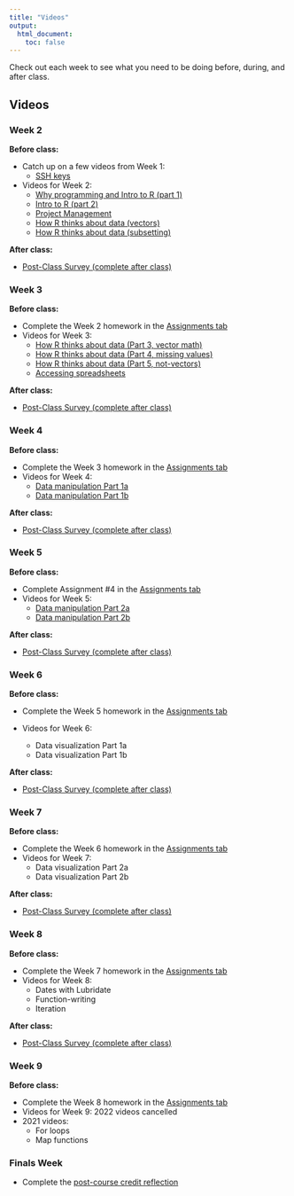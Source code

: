 ```yaml
---
title: "Videos"
output:
  html_document:
    toc: false
---
```


Check out each week to see what you need to be doing before, during, and after class.

## Videos {.tabset .tabset-fade}

### Week 2

<b>Before class:</b>

-   Catch up on a few videos from Week 1:
    -   [SSH keys](https://www.youtube.com/watch?v=MS3-1o6L4sM&list=PL3XKX2lto7M6OS7mNykfRWBtIdaOSz3sg&index=4)
-   Videos for Week 2:
    -   [Why programming and Intro to R (part 1)](https://www.youtube.com/watch?v=4ChzkjVg6Tg&t=273s)
    -   [Intro to R (part 2)](https://www.youtube.com/watch?v=J2nGg4gNzg0&feature=youtu.be)
    -   [Project Management](https://www.youtube.com/watch?v=mwzV9XFQ6JQ)
    -   [How R thinks about data (vectors)](https://www.youtube.com/watch?v=Pmfl0oA1qVk&list=PL3XKX2lto7M6OS7mNykfRWBtIdaOSz3sg&index=1)
    -   [How R thinks about data (subsetting)](https://www.youtube.com/watch?v=sYu-gE5FlPw&list=PL3XKX2lto7M6OS7mNykfRWBtIdaOSz3sg&index=2)

<b>After class:</b>

-   <a href="https://forms.gle/hUVyGyyAC66ZsqWu6" target="_blank">Post-Class Survey (complete after class)</a>

### Week 3

<b>Before class:</b>

-   Complete the Week 2 homework in the [Assignments tab](https://ucd-r-davis.github.io/R-DAVIS/assignments.html)
-   Videos for Week 3:
    -   [How R thinks about data (Part 3, vector math)](https://www.youtube.com/watch?v=cvsFV5Epr3w)
    -   [How R thinks about data (Part 4, missing values)](https://www.youtube.com/watch?v=MXZ4pjJyNiA&t=2s)
    -   [How R thinks about data (Part 5, not-vectors)](https://www.youtube.com/watch?v=ayN7SALlbxo)
    -   [Accessing spreadsheets](https://www.youtube.com/watch?v=FKkkiB3G9EM)

<b>After class:</b>

-   <a href="https://forms.gle/hUVyGyyAC66ZsqWu6" target="_blank">Post-Class Survey (complete after class)</a>

### Week 4

<b>Before class:</b>

-   Complete the Week 3 homework in the [Assignments tab](https://ucd-r-davis.github.io/R-DAVIS/assignments.html)
-   Videos for Week 4:
    -   [Data manipulation Part 1a](https://www.youtube.com/watch?v=fG4WxnBO7yc&feature=youtu.be)
    -   [Data manipulation Part 1b](https://www.youtube.com/watch?v=nZncBG74_d8)

<!------
  * [Data manipulation Part 1a](https://www.youtube.com/watch?v=f0OCEG-0ExI&list=PL9RGU7mcuUv6hlpNiICK6Q1NYnBsf-RYk&index=2)
  * [Data manipulation Part 1b](https://www.youtube.com/watch?v=h6wgu_3Jp1c&list=PL9RGU7mcuUv6hlpNiICK6Q1NYnBsf-RYk&index=1)
  * In case you missed it last week: [Extra about package installation](https://www.youtube.com/watch?v=LYlto9UAGAA&list=PL9RGU7mcuUv6hlpNiICK6Q1NYnBsf-RYk&index=3)  
  ------>

<b>After class:</b>

-   <a href="https://forms.gle/hUVyGyyAC66ZsqWu6" target="_blank">Post-Class Survey (complete after class)</a>

### Week 5

<b>Before class:</b>

-   Complete Assignment #4 in the [Assignments tab](https://ucd-r-davis.github.io/R-DAVIS/assignments.html)
-   Videos for Week 5:
    -   [Data manipulation Part 2a](https://www.youtube.com/watch?v=1BWZKZGldSg&list=PL3XKX2lto7M6OS7mNykfRWBtIdaOSz3sg&index=2)
    -   [Data manipulation Part 2b](https://www.youtube.com/watch?v=A9dW0c_q2KQ&list=PL3XKX2lto7M6OS7mNykfRWBtIdaOSz3sg&index=1)

<!------
  * [Data manipulation Part 2](https://www.youtube.com/watch?v=Y7nhagJCCk4&list=PL9RGU7mcuUv6hlpNiICK6Q1NYnBsf-RYk&index=1&t=824s)
* (All videos can be found on the [2021 R-DAVIS video page](https://www.youtube.com/playlist?list=PL9RGU7mcuUv6hlpNiICK6Q1NYnBsf-RYk))
  ------>

<b>After class:</b>

-   <a href="https://forms.gle/hUVyGyyAC66ZsqWu6" target="_blank">Post-Class Survey (complete after class)</a>

### Week 6

<b>Before class:</b>

-   Complete the Week 5 homework in the [Assignments tab](https://ucd-r-davis.github.io/R-DAVIS/assignments.html)

-   Videos for Week 6:

    -   Data visualization Part 1a
    -   Data visualization Part 1b

<b>After class:</b>

-   <a href="https://forms.gle/hUVyGyyAC66ZsqWu6" target="_blank">Post-Class Survey (complete after class)</a>

### Week 7

<b>Before class:</b>

-   Complete the Week 6 homework in the [Assignments tab](https://ucd-r-davis.github.io/R-DAVIS/assignments.html)
-   Videos for Week 7:
    -   Data visualization Part 2a
    -   Data visualization Part 2b

<!------
  * [Data visualization Part 2A](https://www.youtube.com/watch?v=Xq2lCoNlqH8&list=PL9RGU7mcuUv6hlpNiICK6Q1NYnBsf-RYk&index=2)
  * [Data visualization Part 2B](https://www.youtube.com/watch?v=GDqT7MP2QLA&list=PL9RGU7mcuUv6hlpNiICK6Q1NYnBsf-RYk&index=1)
* (All videos can be found on the [2021 R-DAVIS video page](https://www.youtube.com/playlist?list=PL9RGU7mcuUv6hlpNiICK6Q1NYnBsf-RYk))
  ------>

<b>After class:</b>

-   <a href="https://forms.gle/hUVyGyyAC66ZsqWu6" target="_blank">Post-Class Survey (complete after class)</a>

### Week 8

<b>Before class:</b>

-   Complete the Week 7 homework in the [Assignments tab](https://ucd-r-davis.github.io/R-DAVIS/assignments.html)
-   Videos for Week 8:
    -   Dates with Lubridate
    -   Function-writing
    -   Iteration

<!------  
  * [Lubridate](https://www.youtube.com/watch?v=CVgeZf8Av0I&list=PL9RGU7mcuUv6hlpNiICK6Q1NYnBsf-RYk&index=2)
  * [Function writing](https://www.youtube.com/watch?v=DzYaUFy6Ims&list=PL9RGU7mcuUv6hlpNiICK6Q1NYnBsf-RYk&index=1)
* (All videos can be found on the [2021 R-DAVIS video page](https://www.youtube.com/playlist?list=PL9RGU7mcuUv6hlpNiICK6Q1NYnBsf-RYk))
  ------>

<b>After class:</b>

-   <a href="https://forms.gle/hUVyGyyAC66ZsqWu6" target="_blank">Post-Class Survey (complete after class)</a>

### Week 9

<b>Before class:</b>

-   Complete the Week 8 homework in the [Assignments tab](https://ucd-r-davis.github.io/R-DAVIS/assignments.html)
-   Videos for Week 9: 2022 videos cancelled
-   2021 videos:
    -   For loops
    -   Map functions

### Finals Week

-   Complete the [post-course credit reflection](https://forms.gle/9Q4SHwqpHJoYkf9G7)
